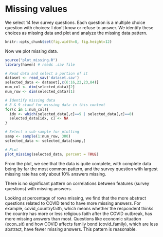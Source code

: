 # Missing values

We select 14 few survey questions. Each question is a multiple choice question with choices: I don't know or refuse to answer. We identify these choices as missing data and plot and analyze the missing data pattern.

```r
knitr::opts_chunk$set(fig.width=8, fig.height=12) 
```

Now we plot missing data.

```r
source("plot_missing.R")
library(haven) # reads .sav file

# Read data and select a portion of it
dataset <- read_sav('dataset.sav')
selected_data <- dataset[,c(6:16,22,23,84)]
num_col <- dim(selected_data)[2]
num_row <- dim(selected_data)[1]

# Identify missing data
# 8 & 9 stand for missing data in this context
for(c in 1:num_col){
  idx <- which(selected_data[,c]==9 | selected_data[,c]==8)
  selected_data[idx, c] <- NA
}

# Select a sub-sample for plotting
samp <- sample(1:num_row, 300)
selected_data <- selected_data[samp,]

# Plot
plot_missing(selected_data, percent = TRUE)
```

From the plot, we see that the data is quite complete, with complete data being by far the most common pattern, and the survey question with largest missing rate has only about 10% answers missing. 

There is no significant pattern on correlations between features (survey questions) with missing answers. 

Looking at percentage of rows missing, we find that the more abstract questions related to COVID tend to have more missing answers. For example, covid_countryfaith, which means whether the respondent thinks the country has more or less religious faith after the COVID outbreak, has more missing answers than most. Questions like economic situation (econ_sit) and how COVID affects family bond (covid_family), which are less abstract, have fewer missing answers. This pattern is reasonable.


